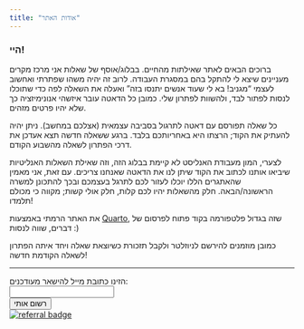 ```yaml
---
title: "אודות האתר"
---
```


### היי!

ברוכים הבאים לאתר שאילתות מהחיים. בבלוג/אוסף של שאלות אני מרכז מקרים מעניינים שיצא לי להתקל בהם במסגרת העבודה. לרוב זה יהיה משהו שפתרתי ואחשוב לעצמי "מגניב! בא לי שעוד אנשים יתנסו בזה" ואעלה את השאלה לפה כדי שתוכלו לנסות לפתור לבד, ולהשוות לפתרון שלי. כמובן כל הדאטה עובר איזשהי אנונימיזציה כך שלא יהיו פרטים מזהים. 

כל שאלה תפורסם עם דאטה לתרגול בסביבה עצמאית (אצלכם במחשב). ניתן יהיה להעתיק את הקוד; הרצתו היא באחריותכם בלבד. ברגע ששאלה חדשה תצא אעדכן את דרכי הפתרון לשאלה מהשבוע הקודם. 

לצערי, המון מעבודת האנליסט לא קיימת בבלוג הזה, וזה שאילת השאלות האנליטיות שיביאו אותנו לכתוב את הקוד שיתן לנו את הדאטה שאנחנו צריכים. עם זאת, אני מאמין שהאתגרים הללו יוכלו לעזור לכם לתרגל בעצמכם ובכך להתכונן למשרה הראשונה/הבאה. חלק מהשאלות יהיו לכם קלות, חלק אולי קשות; מקווה כי מכולם תלמדו!

את האתר הרמתי באמצעות [Quarto](https://quarto.org/), שזה בגדול פלטפורמה בקוד פתוח לפרסום של דברים, שווה לנסות :)

כמובן מוזמנים להירשם לניוזלטר ולקבל תזכורת כשיוצאת שאלה   ויחד איתה הפתרון לשאלה הקודמת חדשה!


```{=html}
<hr>
<div id="mc_embed_shell">
      <link href="//cdn-images.mailchimp.com/embedcode/classic-061523.css" rel="stylesheet" type="text/css">
<div id="mc_embed_signup">
    <form action="https://app.us21.list-manage.com/subscribe/post?u=35937fe07b07072fab364d305&amp;id=a03aaa869b&amp;f_id=00e22be7f0" method="post" id="mc-embedded-subscribe-form" name="mc-embedded-subscribe-form" class="validate" target="_blank">
        
            <div class="mc-field-group"><div id  id="signup-text"><label for="mce-EMAIL">הזינו כתובת מייל להישאר מעודכנים:</label></div><input type="email" name="EMAIL" class="required email" id="mce-EMAIL" required="" value=""></div>
        <div id="mce-responses" class="clear foot">
            <div class="response" id="mce-error-response" style="display: none;"></div>
            <div class="response" id="mce-success-response" style="display: none;"></div>
        </div>
    <div aria-hidden="true" style="position: absolute; left: -5000px;"></div>
        <div class="optionalParent">
            <div class="clear foot">
                <input type="submit" name="subscribe" id="mc-embedded-subscribe" class="button" value="רשום אותי">
                <p class="brandingLogo" style="margin: 0px auto;"><a href="http://eepurl.com/iuHTic" title="Mailchimp - email marketing made easy and fun"><img src="https://eep.io/mc-cdn-images/template_images/branding_logo_text_dark_dtp.svg" alt="referral badge"></a></p>
            </div>
        </div>
    </div>
</form>
</div>

<script type="text/javascript" src="//s3.amazonaws.com/downloads.mailchimp.com/js/mc-validate.js"></script><script type="text/javascript">(function($) {window.fnames = new Array(); window.ftypes = new Array();fnames[0]=EMAIL;ftypes[0]=merge;,fnames[1]=FNAME;ftypes[1]=merge;,fnames[2]=LNAME;ftypes[2]=merge;,fnames[3]=ADDRESS;ftypes[3]=merge;,fnames[4]=PHONE;ftypes[4]=merge;,fnames[5]=BIRTHDAY;ftypes[5]=merge;false}(jQuery));var $mcj = jQuery.noConflict(true);</script></div>

```
